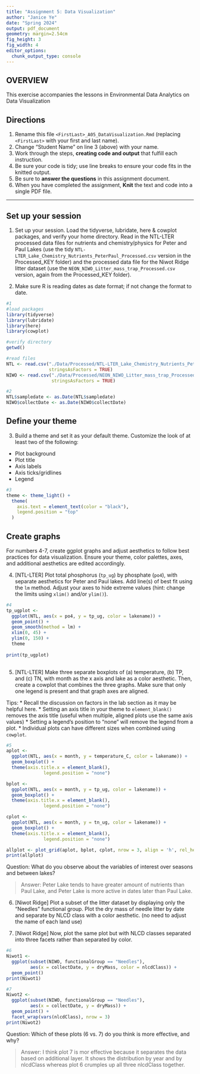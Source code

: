 ```yaml
---
title: "Assignment 5: Data Visualization"
author: "Janice Ye"
date: "Spring 2024"
output: pdf_document
geometry: margin=2.54cm
fig_height: 3
fig_width: 4
editor_options: 
  chunk_output_type: console
---
```


## OVERVIEW

This exercise accompanies the lessons in Environmental Data Analytics on Data Visualization 

## Directions
1. Rename this file `<FirstLast>_A05_DataVisualization.Rmd` (replacing `<FirstLast>` with your first and last name).
2. Change "Student Name" on line 3 (above) with your name.
3. Work through the steps, **creating code and output** that fulfill each instruction.
4. Be sure your code is tidy; use line breaks to ensure your code fits in the knitted output.
5. Be sure to **answer the questions** in this assignment document.
6. When you have completed the assignment, **Knit** the text and code into a single PDF file.

---

## Set up your session 

1. Set up your session. Load the tidyverse, lubridate, here & cowplot packages, and verify your home directory. Read in the NTL-LTER processed data files for nutrients and chemistry/physics for Peter and Paul Lakes (use the tidy `NTL-LTER_Lake_Chemistry_Nutrients_PeterPaul_Processed.csv` version in the Processed_KEY folder) and the processed data file for the Niwot Ridge litter dataset (use the `NEON_NIWO_Litter_mass_trap_Processed.csv` version, again from the Processed_KEY folder). 

2. Make sure R is reading dates as date format; if not change the format to date.

```r
#1 
#load packages
library(tidyverse)
library(lubridate)
library(here)
library(cowplot)

#verify directory
getwd()

#read files
NTL <- read.csv("./Data/Processed/NTL-LTER_Lake_Chemistry_Nutrients_PeterPaul_Processed.csv", 
                stringsAsFactors = TRUE)
NIWO <- read.csv("./Data/Processed/NEON_NIWO_Litter_mass_trap_Processed.csv", 
                 stringsAsFactors = TRUE)

#2 
NTL$sampledate <- as.Date(NTL$sampledate)
NIWO$collectDate <- as.Date(NIWO$collectDate)

```
## Define your theme
3. Build a theme and set it as your default theme. Customize the look of at least two of the following: 
 * Plot background
 * Plot title
 * Axis labels
 * Axis ticks/gridlines
 * Legend

```r
#3
theme <- theme_light() +
  theme(
    axis.text = element_text(color = "black"),
    legend.position = "top"
  )

```

## Create graphs
For numbers 4-7, create ggplot graphs and adjust aesthetics to follow best practices for data visualization. Ensure your theme, color palettes, axes, and additional aesthetics are edited accordingly.

4. [NTL-LTER] Plot total phosphorus (`tp_ug`) by phosphate (`po4`), with separate aesthetics for Peter and Paul lakes. Add line(s) of best fit using the `lm` method. Adjust your axes to hide extreme values (hint: change the limits using `xlim()` and/or `ylim()`).

```r
#4 
tp_ugplot <- 
  ggplot(NTL, aes(x = po4, y = tp_ug, color = lakename)) +
  geom_point() +
  geom_smooth(method = lm) +
  xlim(0, 45) +
  ylim(0, 150) +
  theme
  
print(tp_ugplot)
  
```


5. [NTL-LTER] Make three separate boxplots of (a) temperature, (b) TP, and (c) TN, with month as the x axis and lake as a color aesthetic. Then, create a cowplot that combines the three graphs. Make sure that only one legend is present and that graph axes are aligned. 

Tips:
* Recall the discussion on factors in the lab section as it may be helpful here. 
* Setting an axis title in your theme to `element_blank()` removes the axis title (useful when multiple, aligned plots use the same axis values)
* Setting a legend's position to "none" will remove the legend from a plot.
* Individual plots can have different sizes when combined using `cowplot`.

```r
#5 
aplot <- 
  ggplot(NTL, aes(x = month, y = temperature_C, color = lakename)) +
  geom_boxplot() +
  theme(axis.title.x = element_blank(),
              legend.position = "none")

bplot <-
  ggplot(NTL, aes(x = month, y = tp_ug, color = lakename)) +
  geom_boxplot() +
  theme(axis.title.x = element_blank(),
              legend.position = "none")

cplot <-
  ggplot(NTL, aes(x = month, y = tn_ug, color = lakename)) +
  geom_boxplot() +
  theme(axis.title.x = element_blank(),
              legend.position = "none")

allplot <- plot_grid(aplot, bplot, cplot, nrow = 3, align = 'h', rel_heights = c(0.7, 1, 1))
print(allplot)

```

Question: What do you observe about the variables of interest over seasons and between lakes? 

> Answer: Peter Lake tends to have greater amount of nutrients than Paul Lake, and Peter Lake is more active in dates later than Paul Lake.

6. [Niwot Ridge] Plot a subset of the litter dataset by displaying only the "Needles" functional group. Plot the dry mass of needle litter by date and separate by NLCD class with a color aesthetic. (no need to adjust the name of each land use)

7. [Niwot Ridge] Now, plot the same plot but with NLCD classes separated into three facets rather than separated by color. 

```r
#6
Niwot1 <- 
  ggplot(subset(NIWO, functionalGroup == "Needles"), 
         aes(x = collectDate, y = dryMass, color = nlcdClass)) +
  geom_point()
print(Niwot1)

#7
Niwot2 <- 
  ggplot(subset(NIWO, functionalGroup == "Needles"), 
         aes(x = collectDate, y = dryMass)) +
  geom_point() +
  facet_wrap(vars(nlcdClass), nrow = 3)
print(Niwot2)

```
Question: Which of these plots (6 vs. 7) do you think is more effective, and why? 

> Answer: I think plot 7 is mor effective because it separates the data based on additional layer. It shows the distribution by year and by nlcdClass whereas plot 6 crumples up all three nlcdClass together.